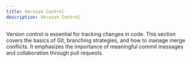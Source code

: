 ```yaml
---
title: Version Control
description: Version Control
---
```


Version control is essential for tracking changes in code. This section covers the basics of Git, branching strategies, and how to manage merge conflicts. It emphasizes the importance of meaningful commit messages and collaboration through pull requests.